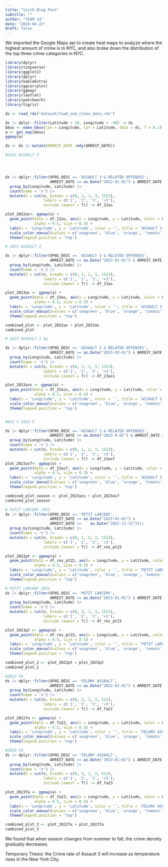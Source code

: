 ```yaml
---
title: "Sixth Blog Post"
subtitle: ""
author: "TEAM 14"
date: "2024-04-22"
draft: false
---
```


We imported the Google Maps api to create heat maps to analyze where the highest amount of crime is in NYC, and also broke down the distribution of the top three crime categories in NYC.
```r
library(dplyr)
library(tidyverse) 
library(ggplot2)
library(dplyr)
library(kableExtra)
library(ggcorrplot)
library(ggmap)
library(leaflet)
library(patchwork)
library(tigris)

ds <- read_rds("dataset/load_and_clean_data.rds")
```

```r
ds |> dplyr::filter(Latitude > 30, Longitude < -40) -> ds
bbox <- make_bbox(lon = Longitude, lat = Latitude, data = ds, f = 0.1)
a <- get_map(bbox)
ggmap(a)

ds <- ds |> mutate(ARREST_DATE =mdy(ARREST_DATE))
```



```r
#2022 ASSAULT 3




ds |> dplyr::filter(OFNS_DESC == 'ASSAULT 3 & RELATED OFFENSES',
                    ARREST_DATE >= as.Date("2022-01-01") & ARREST_DATE <= as.Date("2022-12-31"))|>
  group_by(Longitude, Latitude) |>
  count(name = 'n') |> 
  mutate(G = cut(n, breaks = c(0, 1, 2, 3, 1523),
                 labels = c('1', '2', '3', '>3'), 
                 include.lowest = T)) -> df_22as

plot_2022as<- ggmap(a) +
  geom_point(data = df_22as, aes(x = Longitude, y = Latitude, color = G),
             alpha = 0.5, size = 0.5) +
  labs(x = 'Longitude', y = 'Latitude', color = '', title = 'ASSAULT 3 2022') +
  scale_color_manual(values = c('seagreen', 'blue', 'orange', 'tomato')) +
  theme(legend.position = 'top')
```



```r
# 2023 ASSAULT 3

ds |> dplyr::filter(OFNS_DESC == 'ASSAULT 3 & RELATED OFFENSES',
                    ARREST_DATE >= as.Date("2023-01-01") & ARREST_DATE <=  as.Date("2023-12-31"))|>
  group_by(Longitude, Latitude) |>
  count(name = 'n') |> 
  mutate(G = cut(n, breaks = c(0, 1, 2, 3, 1523),
                 labels = c('1', '2', '3', '>3'), 
                 include.lowest = T)) -> df_23as

plot_2023as <- ggmap(a) +
  geom_point(data = df_23as, aes(x = Longitude, y = Latitude, color = G),
             alpha = 0.5, size = 0.5) +
  labs(x = 'Longitude', y = 'Latitude', color = '', title = 'ASSAULT 3 2023') +
  scale_color_manual(values = c('seagreen', 'blue', 'orange', 'tomato')) +
  theme(legend.position = 'top')

```

```r
combined_plot <- plot_2022as + plot_2023as
combined_plot
```
```r
# 2023 ASSAULT 3 Sp

ds |> dplyr::filter(OFNS_DESC == 'ASSAULT 3 & RELATED OFFENSES',
                    ARREST_DATE >= as.Date("2023-03-01") & ARREST_DATE <=  as.Date("2023-5-31"))|>
  group_by(Longitude, Latitude) |>
  count(name = 'n') |> 
  mutate(G = cut(n, breaks = c(0, 1, 2, 3, 1523),
                 labels = c('1', '2', '3', '>3'), 
                 include.lowest = T)) -> df_23ass

plot_2023ass <- ggmap(a) +
  geom_point(data = df_23ass, aes(x = Longitude, y = Latitude, color = G),
             alpha = 0.5, size = 0.5) +
  labs(x = 'Longitude', y = 'Latitude', color = '', title = 'ASSAULT 3 2023 S') +
  scale_color_manual(values = c('seagreen', 'blue', 'orange', 'tomato')) +
  theme(legend.position = 'top')


#ASS 3 2023 F

ds |> dplyr::filter(OFNS_DESC == 'ASSAULT 3 & RELATED OFFENSES',
                    ARREST_DATE >= as.Date("2023-9-01") & ARREST_DATE <=  as.Date("2023-11-30"))|>
  group_by(Longitude, Latitude) |>
  count(name = 'n') |> 
  mutate(G = cut(n, breaks = c(0, 1, 2, 3, 1523),
                 labels = c('1', '2', '3', '>3'), 
                 include.lowest = T)) -> df_23asf
plot_2023asf<- ggmap(a) +
  geom_point(data = df_23asf, aes(x = Longitude, y = Latitude, color = G),
             alpha = 0.5, size = 0.5) +
  labs(x = 'Longitude', y = 'Latitude', color = '', title = 'ASSAULT 3 2023f') +
  scale_color_manual(values = c('seagreen', 'blue', 'orange', 'tomato')) +
  theme(legend.position = 'top')


```

```r
combined_plot_season <- plot_2023ass + plot_2023asf
combined_plot_season
```

```r
# PETIT LARCENY 2022
ds |> dplyr::filter(OFNS_DESC == 'PETIT LARCENY',
                    ARREST_DATE >= as.Date("2022-01-01") & 
                    ARREST_DATE <=    as.Date("2022-12-31"))|>
  group_by(Longitude, Latitude) |>
  count(name = 'n') |> 
  mutate(G = cut(n, breaks = c(0, 1, 2, 3, 1523),
                 labels = c('1', '2', '3', '>3'), 
                 include.lowest = T)) -> df_res_pt22

plot_2022pt <- ggmap(a) +
  geom_point(data = df_res_pt22, aes(x = Longitude, y = Latitude, color = G),
             alpha = 0.5, size = 0.5) +
  labs(x = 'Longitude', y = 'Latitude', color = '', title = 'PETIT LARCENY 2022') +
  scale_color_manual(values = c('seagreen', 'blue', 'orange', 'tomato')) +
  theme(legend.position = 'top')
```

```r
# PETIT LARCENY 2023
ds |> dplyr::filter(OFNS_DESC == 'PETIT LARCENY',
                    ARREST_DATE >= as.Date("2023-01-01") & ARREST_DATE <= as.Date("2023-12-31"))|>
  group_by(Longitude, Latitude) |>
  count(name = 'n') |> 
  mutate(G = cut(n, breaks = c(0, 1, 2, 3, 1523),
                 labels = c('1', '2', '3', '>3'), 
                 include.lowest = T)) -> df_res_pt23

plot_2023pt <- ggmap(a) +
  geom_point(data = df_res_pt23, aes(x = Longitude, y = Latitude, color = G),
             alpha = 0.5, size = 0.5) +
  labs(x = 'Longitude', y = 'Latitude', color = '', title = 'PETIT LARCENY 2023') +
  scale_color_manual(values = c('seagreen', 'blue', 'orange', 'tomato')) +
  theme(legend.position = 'top')
```

```r
combined_plot_2 <- plot_2022pt + plot_2023pt
combined_plot_2
```

```r
#2022 FA
ds |> dplyr::filter(OFNS_DESC == 'FELONY ASSAULT',
                    ARREST_DATE >= as.Date("2022-01-01") & ARREST_DATE <= as.Date("2022-12-31")) |>
  group_by(Longitude, Latitude) |>
  count(name = 'n') |> 
  mutate(G = cut(n, breaks = c(0, 1, 2, 3, 511),
                 labels = c('1', '2', '3', '>3'), 
                 include.lowest = T)) -> df_fa22

plot_2022fa <- ggmap(a) +
  geom_point(data = df_fa22, aes(x = Longitude, y = Latitude, color = G),
             alpha = 0.5, size = 0.5) +
  labs(x = 'Longitude', y = 'Latitude', color = '', title = 'FELONY ASSAULT 2022') +
  scale_color_manual(values = c('seagreen', 'blue', 'orange', 'tomato')) +
  theme(legend.position = 'top')
```



```r
#2023 FA
ds |> dplyr::filter(OFNS_DESC == 'FELONY ASSAULT',
                    ARREST_DATE >= as.Date("2023-01-01") & ARREST_DATE <= as.Date("2023-12-31")) |>
  group_by(Longitude, Latitude) |>
  count(name = 'n') |> 
  mutate(G = cut(n, breaks = c(0, 1, 2, 3, 511),
                 labels = c('1', '2', '3', '>3'), 
                 include.lowest = T)) -> df_fa23

plot_2023fa <- ggmap(a) + 
  geom_point(data = df_fa23, aes(x = Longitude, y = Latitude, color = G),
             alpha = 0.5, size = 0.5) +
  labs(x = 'Longitude', y = 'Latitude', color = '', title = 'FELONY ASSAULT 2023') +
  scale_color_manual(values = c('seagreen', 'blue', 'orange', 'tomato')) +
  theme(legend.position = 'top')
```

```r
combined_plot_3 <- plot_2022fa + plot_2023fa
combined_plot_3
```

We found that when season changes from summer to fall, the crime density gradually decreases.

Temporary Thesis: the Crime rate of Assault 3 will increase as temperature rises in the New York City.